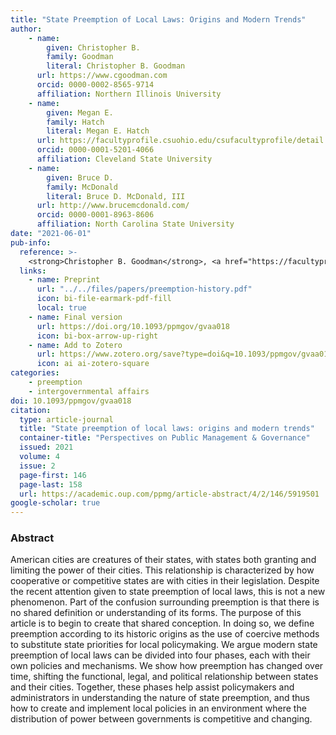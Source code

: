 ```yaml
---
title: "State Preemption of Local Laws: Origins and Modern Trends"
author: 
    - name: 
        given: Christopher B.
        family: Goodman
        literal: Christopher B. Goodman
      url: https://www.cgoodman.com
      orcid: 0000-0002-8565-9714
      affiliation: Northern Illinois University
    - name: 
        given: Megan E.
        family: Hatch
        literal: Megan E. Hatch
      url: https://facultyprofile.csuohio.edu/csufacultyprofile/detail.cfm?FacultyID=m_e_hatch
      orcid: 0000-0001-5201-4066
      affiliation: Cleveland State University
    - name: 
        given: Bruce D.
        family: McDonald
        literal: Bruce D. McDonald, III
      url: http://www.brucemcdonald.com/
      orcid: 0000-0001-8963-8606
      affiliation: North Carolina State University
date: "2021-06-01"
pub-info:
  reference: >-
    <strong>Christopher B. Goodman</strong>, <a href="https://facultyprofile.csuohio.edu/csufacultyprofile/detail.cfm?FacultyID=m_e_hatch">Megan E. Hatch<a/>, and <a href="http://www.brucemcdonald.com/">Bruce D. McDonald, III</a> (2021). “State Preemption of Local Laws: Origins and Modern Trends,” <em>Perspectives on Public Management & Governance</em> 4 (2): 146-158, doi: <a href="https://doi.org/10.1093/ppmgov/gvaa018" target="_blank" rel="noopener noreferrer"><code>10.1093/ppmgov/gvaa018</code></a>
  links:
    - name: Preprint
      url: "../../files/papers/preemption-history.pdf"
      icon: bi-file-earmark-pdf-fill
      local: true
    - name: Final version
      url: https://doi.org/10.1093/ppmgov/gvaa018
      icon: bi-box-arrow-up-right
    - name: Add to Zotero
      url: https://www.zotero.org/save?type=doi&q=10.1093/ppmgov/gvaa018
      icon: ai ai-zotero-square
categories:
    - preemption
    - intergovernmental affairs
doi: 10.1093/ppmgov/gvaa018
citation:
  type: article-journal
  title: "State preemption of local laws: origins and modern trends"
  container-title: "Perspectives on Public Management & Governance"
  issued: 2021
  volume: 4
  issue: 2
  page-first: 146
  page-last: 158
  url: https://academic.oup.com/ppmg/article-abstract/4/2/146/5919501
google-scholar: true
---
```


### Abstract 

American cities are creatures of their states, with states both granting and limiting the power of their cities. This relationship is characterized by how cooperative or competitive states are with cities in their legislation. Despite the recent attention given to state preemption of local laws, this is not a new phenomenon. Part of the confusion surrounding preemption is that there is no shared definition or understanding of its forms. The purpose of this article is to begin to create that shared conception. In doing so, we define preemption according to its historic origins as the use of coercive methods to substitute state priorities for local policymaking. We argue modern state preemption of local laws can be divided into four phases, each with their own policies and mechanisms. We show how preemption has changed over time, shifting the functional, legal, and political relationship between states and their cities. Together, these phases help assist policymakers and administrators in understanding the nature of state preemption, and thus how to create and implement local policies in an environment where the distribution of power between governments is competitive and changing.